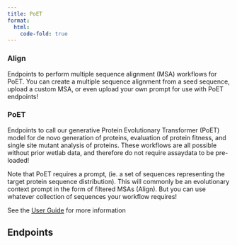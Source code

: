 ```yaml
---
title: PoET
format:
  html:
    code-fold: true
---
```



### Align
Endpoints to perform multiple sequence alignment (MSA) workflows for PoET.
You can create a multiple sequence alignment from a seed sequence, upload a custom MSA, or even upload your own prompt for use with PoET endpoints!

### PoET

Endpoints to call our generative Protein Evolutionary Transformer (PoET) model for de novo generation of proteins, evaluation of protein fitness, and single site mutant analysis of proteins. These workflows are all possible without prior wetlab data, and therefore do not require assaydata to be pre-loaded!

Note that PoET requires a prompt, (ie. a set of sequences representing the target protein sequence distribution). This will commonly be an evolutionary context prompt in the form of filtered MSAs (Align). But you can use whatever collection of sequences your workflow requires!

See the [User Guide](./poet-introduction-page.md) for more information

## Endpoints


```{=html}
  <script src="https://unpkg.com/swagger-ui-dist@5.1/swagger-ui-bundle.js"></script>
  <script>
    window.onload = function() {
      const ui = SwaggerUIBundle({
        url: "https://dev.api.openprotein.ai/api/v1/poet/openapi.json",
        dom_id: "#swagger-ui",
        config: {
          deepLinking: true,
          tagsSorter: "alpha",
          docExpansion: "list",
        },
        requestInterceptor: (request) => {
          const requestPath = request.url.split('/').slice(3).join('/')
          if (!request.url.includes("openapi.json") && request.url.includes("access-token")) {
            // Modify the request URL for other endpoints
            request.url = "https://dev.api.openprotein.ai/api/v1/" + requestPath
          } else if (!request.url.includes("openapi.json")) {
            request.url = "https://dev.api.openprotein.ai/" + requestPath
          }
          return request;
        },
      });
    };
  </script>
  <script src="./utils/addSwaggerEndpointsToTOC.js"></script>
  <script type="module">
    import addSwaggerEndpointsToTOC from './utils/addSwaggerEndpointsToTOC.js';

    addSwaggerEndpointsToTOC(2);
  </script>
  <link rel="stylesheet" href="css/swagger-ui.css">
  <div id="swagger-ui"></div>
```
